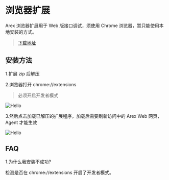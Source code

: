 
# 浏览器扩展

Arex 浏览器扩展用于 Web 版接口调试，须使用 Chrome 浏览器，暂只能使用本地安装的方式。


> [下载地址](https://nextjs.org)

## 安装方法

1.扩展 zip 后解压

2.浏览器打开 chrome://extensions

> 必须开启开发者模式

![Hello](/demo1.jpeg)

3.然后点击加载已解压的扩展程序，加载后需要刷新访问中的 Arex Web 网页，Agent 才能生效

![Hello](/demo2.jpeg)

## FAQ

1.为什么我安装不成功?

检测是否在 chrome://extensions 开启了开发者模式。

